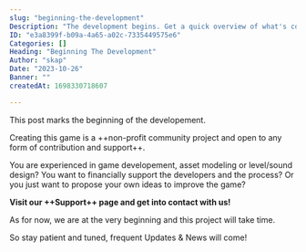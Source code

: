 ```yaml
---
slug: "beginning-the-development"
Description: "The development begins. Get a quick overview of what's coming!"
ID: "e3a8399f-b09a-4a65-a02c-7335449575e6"
Categories: []
Heading: "Beginning The Development"
Author: "skap"
Date: "2023-10-26"
Banner: ""
createdAt: 1698330718607

---
```

This post marks the beginning of the developement.

Creating this game is a ++non-profit community project and open to any form of contribution and support++. 

You are experienced in game developement, asset modeling or level/sound design? 
You want to financially support the developers and the process? 
Or you just want to propose your own ideas to improve the game?

**Visit our ++Support++ page and get into contact with us!**

As for now, we are at the very beginning and this project will take time.

So stay patient and tuned, frequent Updates & News will come!